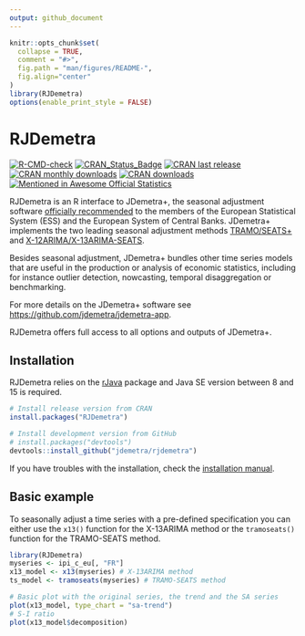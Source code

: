 ```yaml
---
output: github_document
---
```


<!-- README.md is generated from README.Rmd. Please edit that file -->

```r
knitr::opts_chunk$set(
  collapse = TRUE,
  comment = "#>",
  fig.path = "man/figures/README-",
  fig.align="center"
)
library(RJDemetra)
options(enable_print_style = FALSE)
```

# RJDemetra <img src="man/figures/logo.png" align="right" alt="" />

[![R-CMD-check](https://github.com/jdemetra/rjdemetra/workflows/R-CMD-check/badge.svg)](https://github.com/jdemetra/rjdemetra/actions)
[![CRAN_Status_Badge](http://www.r-pkg.org/badges/version/RJDemetra)](https://cran.r-project.org/package=RJDemetra)
[![CRAN last release](http://www.r-pkg.org/badges/last-release/RJDemetra)](https://cran.r-project.org/package=RJDemetra)
[![CRAN monthly downloads](http://cranlogs.r-pkg.org/badges/RJDemetra?color=lightgrey)](https://cran.r-project.org/package=RJDemetra)
[![CRAN downloads](http://cranlogs.r-pkg.org/badges/grand-total/RJDemetra?color=lightgrey)](https://cran.r-project.org/package=RJDemetra)
[![Mentioned in Awesome Official Statistics ](https://awesome.re/mentioned-badge.svg)](https://github.com/SNStatComp/awesome-official-statistics-software)

RJDemetra is an R interface to JDemetra+, the seasonal adjustment software [officially recommended](https://ec.europa.eu/eurostat/cros/system/files/Jdemetra_%20release.pdf) to the members of the European Statistical System (ESS) and the European System of Central Banks. JDemetra+ implements the two leading seasonal adjustment methods [TRAMO/SEATS+](http://gretl.sourceforge.net/tramo/tramo-seats.html) and [X-12ARIMA/X-13ARIMA-SEATS](https://www.census.gov/data/software/x13as.html).

Besides seasonal adjustment, JDemetra+ bundles other time series models that are useful in the production or analysis of economic statistics, including for instance outlier detection, nowcasting, temporal disaggregation or benchmarking.

For more details on the JDemetra+ software see <https://github.com/jdemetra/jdemetra-app>.

RJDemetra offers full access to all options and outputs of JDemetra+.

## Installation

RJDemetra relies on the [rJava](https://CRAN.R-project.org/package=rJava) package and Java SE version between 8 and 15 is required.


```r
# Install release version from CRAN
install.packages("RJDemetra")

# Install development version from GitHub
# install.packages("devtools")
devtools::install_github("jdemetra/rjdemetra")
```

If you have troubles with the installation, check the [installation manual](https://github.com/jdemetra/rjdemetra/wiki/Installation-manual).

## Basic example

To seasonally adjust a time series with a pre-defined specification you can either use the `x13()` function for the X-13ARIMA method or the `tramoseats()` function for the TRAMO-SEATS method.

```r
library(RJDemetra)
myseries <- ipi_c_eu[, "FR"]
x13_model <- x13(myseries) # X-13ARIMA method
ts_model <- tramoseats(myseries) # TRAMO-SEATS method

# Basic plot with the original series, the trend and the SA series
plot(x13_model, type_chart = "sa-trend")
# S-I ratio
plot(x13_model$decomposition)
```
